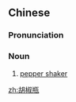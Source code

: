 ==Chinese==
{{zh-forms|type=21}}

===Pronunciation===
{{zh-pron
|m=hújiāopíng
|cat=n
}}

===Noun===
{{zh-noun}}

# [[pepper shaker]] {{gloss|a small container designed to hold pepper and facilitate sprinkling it}}

[[zh:胡椒瓶]]